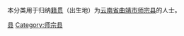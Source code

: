 {{Catnav|頁面分類|各種主題的頁面分類|依中国各省来作的分类|各地中国人|云南人|曲靖人}}
{{Catnav|頁面分類|人物|各國人物|中国人|各地中国人|云南人|曲靖人}}

本分类用于归纳[[籍贯|籍贯]]（出生地）为[[云南省|云南省]][[曲靖市|曲靖市]][[师宗县|师宗县]]的人士。

[[Category:曲靖人|县]]
[[Category:师宗县|Category:师宗县]]